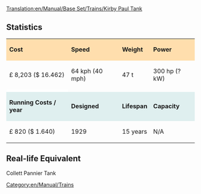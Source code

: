 [[Translation:en/Manual/Base Set/Trains/Kirby Paul Tank]]
==Statistics==

{| cellspacing="3" align="center"

|style="background:#ffdead;"| '''Cost'''
|style="background:#ffdead;"| '''Speed'''
|style="background:#ffdead;"| '''Weight'''
|style="background:#ffdead;"| '''Power'''
|-
| £ 8,203 ($ 16.462)
| 64 kph (40 mph)
| 47 t
| 300 hp (? kW)
|-
|style="background:white;"colspan='4'| 
|-
|style="background:#dfefef;"|'''Running Costs / year'''
|style="background:#dfefef;"|'''Designed'''
|style="background:#dfefef;"|'''Lifespan'''
|style="background:#dfefef;"|'''Capacity'''
|-
| £ 820 ($ 1.640)
| 1929
| 15 years
| N/A
|}

==Real-life Equivalent==
Collett Pannier Tank

[[Category:en/Manual/Trains]]